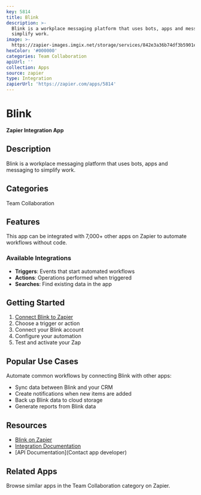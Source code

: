 ```yaml
---
key: 5814
title: Blink
description: >-
  Blink is a workplace messaging platform that uses bots, apps and messaging to
  simplify work.
image: >-
  https://zapier-images.imgix.net/storage/services/842e3a36b74df3b5901ec4913fbd0f8a.jpeg?auto=format%2Ccompress&ixlib=python-3.0.0&q=50
hexColor: '#000000'
categories: Team Collaboration
apiUrl: ''
collection: Apps
source: zapier
type: Integration
zapierUrl: 'https://zapier.com/apps/5814'
---
```

# Blink

**Zapier Integration App**

## Description

Blink is a workplace messaging platform that uses bots, apps and messaging to simplify work.

## Categories

Team Collaboration

## Features

This app can be integrated with 7,000+ other apps on Zapier to automate workflows without code.

### Available Integrations

- **Triggers**: Events that start automated workflows
- **Actions**: Operations performed when triggered
- **Searches**: Find existing data in the app

## Getting Started

1. [Connect Blink to Zapier](https://zapier.com/apps/5814)
2. Choose a trigger or action
3. Connect your Blink account
4. Configure your automation
5. Test and activate your Zap

## Popular Use Cases

Automate common workflows by connecting Blink with other apps:

- Sync data between Blink and your CRM
- Create notifications when new items are added
- Back up Blink data to cloud storage
- Generate reports from Blink data

## Resources

- [Blink on Zapier](https://zapier.com/apps/5814)
- [Integration Documentation](https://zapier.com/apps/5814/integrations)
- [API Documentation](Contact app developer)

## Related Apps

Browse similar apps in the Team Collaboration category on Zapier.
